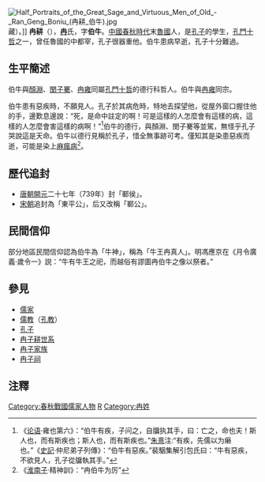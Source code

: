 [[File:Half_Portraits_of_the_Great_Sage_and_Virtuous_Men_of_Old_-_Ran_Geng_Boniu_(冉耕_伯牛).jpg|thumb]]藏）。]] 
'''冉耕'''（{{bd|前544年||？|catIdx=R冉}}），'''[[冉姓|冉]]'''氏，字'''伯牛'''。[[中國|中國]][[春秋時代|春秋時代]]末[[魯國|魯國]]人，是[[孔子|孔子]]的學生，[[孔門十哲|孔門十哲]]之一，曾任魯國的中都宰，孔子很器重他。伯牛患病早逝，孔子十分難過。

==生平簡述==
伯牛與[[顏淵|顏淵]]、[[閔子騫|閔子騫]]、[[冉雍|冉雍]]同屬[[孔門十哲|孔門十哲]]的德行科哲人。伯牛與[[冉雍|冉雍]]同宗。

伯牛患有惡疾時，不願見人。孔子於其病危時，特地去探望他，從屋外窗口握住他的手，邊歎息邊說：“死，是命中註定的啊！可是這樣的人怎麼會有這樣的病，這樣的人怎麼會害這樣的病啊！”<ref>《[[论语|论语]]·雍也第六》：“伯牛有疾，子问之，自牖执其手，曰：亡之，命也夫！斯人也，而有斯疾也；斯人也，而有斯疾也。”[[朱熹|朱熹]]注:“有疾，先儒以为癞也。”《[[史記|史記]]·仲尼弟子列傳》：“伯牛有惡疾。”裴駰集解引包氏曰：“牛有惡疾，不欲見人，孔子從牖執其手。”</ref>伯牛的德行，與顏淵、閔子騫等並駕，無怪乎孔子哭說這是天命。伯牛以德行見稱於孔子，惜全無事跡可考。僅知其是染患惡疾而逝，可能是染上[[麻瘋病|麻瘋病]]<ref>《[[淮南子|淮南子]]·精神訓》：“冉伯牛为厉”</ref>。

==歷代追封==
*[[唐朝|唐朝]][[開元|開元]]二十七年（739年）封「鄆侯」。
*[[宋朝|宋朝]]追封為「東平公」，后又改稱「鄆公」。

==民間信仰==
部分地區民間信仰認為伯牛為「牛神」，稱為「牛王冉真人」。明馮應京在《月令廣義·歲令一》説：“牛有牛王之祀，而越俗有謬圖冉伯牛之像以祭者。”

==參見==
*[[儒家|儒家]]
*[[儒教_(宗教)|儒教]]（[[孔教|孔教]]）
*[[孔子|孔子]]
*[[冉子耕世系|冉子耕世系]]
*[[冉子家族|冉子家族]]
*[[冉子祠|冉子祠]]

== 注釋 ==
{{reflist}}
{{孔子弟子}}

[[Category:春秋戰國儒家人物|Category:春秋戰國儒家人物]]
[[Category:孔子弟子|R]]
[[Category:冉姓|Category:冉姓]]